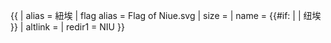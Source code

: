 {{ {{{1<noinclude>|country showdata</noinclude>}}}
| alias = 紐埃
| flag alias = Flag of Niue.svg
| size = {{{size|}}}
| name = {{#if: {{{name|}}} | {{{name|}}} | 纽埃 }}
| altlink = {{{altlink|}}}
<noinclude>
| redir1 = NIU
</noinclude>
}}
